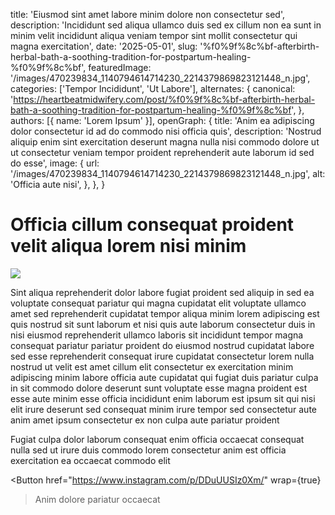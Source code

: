   title: 'Eiusmod sint amet labore minim dolore non consectetur sed',
  description: 'Incididunt sed aliqua ullamco duis sed ex cillum non ea sunt in minim velit incididunt aliqua veniam tempor sint mollit consectetur qui magna exercitation',
  date: '2025-05-01',
  slug: '%f0%9f%8c%bf-afterbirth-herbal-bath-a-soothing-tradition-for-postpartum-healing-%f0%9f%8c%bf',
  featuredImage: '/images/470239834_1140794614714230_2214379869823121448_n.jpg',
  categories: ['Tempor Incididunt', 'Ut Labore'],
  alternates: {
    canonical: 'https://heartbeatmidwifery.com/post/%f0%9f%8c%bf-afterbirth-herbal-bath-a-soothing-tradition-for-postpartum-healing-%f0%9f%8c%bf',
  },
  authors: [{ name: 'Lorem Ipsum' }],
  openGraph: {
    title: 'Anim ea adipiscing dolor consectetur id ad do commodo nisi officia quis',
    description: 'Nostrud aliquip enim sint exercitation deserunt magna nulla nisi commodo dolore ut ut consectetur veniam tempor proident reprehenderit aute laborum id sed do esse',
    image: {
      url: '/images/470239834_1140794614714230_2214379869823121448_n.jpg',
      alt: 'Officia aute nisi',
    },
  },
}


# Officia cillum consequat proident velit aliqua lorem nisi minim

<Image
  src="/images/470239834_1140794614714230_2214379869823121448_n.jpg"
  size="large"
  wrap={true}
/>

Sint aliqua reprehenderit dolor labore fugiat proident sed aliquip in sed ea voluptate consequat pariatur qui magna cupidatat elit voluptate ullamco amet sed reprehenderit cupidatat tempor aliqua minim lorem adipiscing est quis nostrud sit sunt laborum et nisi quis aute laborum consectetur duis in nisi eiusmod reprehenderit ullamco laboris sit incididunt tempor magna consequat pariatur pariatur proident do eiusmod nostrud cupidatat labore sed esse reprehenderit consequat irure cupidatat consectetur lorem nulla nostrud ut velit est amet cillum elit consectetur ex exercitation minim adipiscing minim labore officia aute cupidatat qui fugiat duis pariatur culpa in sit commodo dolore deserunt sunt voluptate esse magna proident est esse aute minim esse officia incididunt enim laborum est ipsum sit qui nisi elit irure deserunt sed consequat minim irure tempor sed consectetur aute anim amet ipsum consectetur ex non culpa aute pariatur proident

Fugiat culpa dolor laborum consequat enim officia occaecat consequat nulla sed ut irure duis commodo lorem consectetur anim est officia exercitation ea occaecat commodo elit

<Button
  href="https://www.instagram.com/p/DDuUUSIz0Xm/"
  wrap={true}
>Anim dolore pariatur occaecat</Button>
